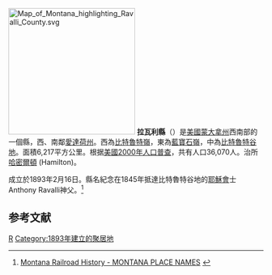 {{noteTA
|T=zh-hans:拉瓦利县 (蒙大拿州);zh-hk:拉瓦利縣 (蒙大拿州);zh-tw:拉瓦利郡 (蒙大拿州);
}}
[[File:Map_of_Montana_highlighting_Ravalli_County.svg|250px]]
'''拉瓦利縣'''（{{lang-en|Ravalli County}}）是[[美國|美國]][[蒙大拿州|蒙大拿州]]西南部的一個縣，西、南鄰[[愛達荷州|愛達荷州]]。西為[[比特魯特嶺|比特魯特嶺]]，東為[[藍寶石嶺|藍寶石嶺]]，中為[[比特魯特谷地|比特魯特谷地]]。面積6,217平方公里。根据[[美國2000年人口普查|美國2000年人口普查]]，共有人口36,070人。治所[[哈密爾頓_(蒙大拿州)|哈密爾頓]] (Hamilton)。

成立於1893年2月16日。縣名紀念在1845年抵達比特魯特谷地的[[耶穌會|耶穌會]]士Anthony Ravalli神父。<ref>[http://www.montanarailroadhistory.info/MontanaPlaceNames.htm Montana Railroad History - MONTANA PLACE NAMES] {{webarchive|url=https://web.archive.org/web/20070311053128/http://www.montanarailroadhistory.info/MontanaPlaceNames.htm |date=2007-03-11 }}</ref>

==参考文献==
<div class="references-small">
<references />
</div>
[[Category:蒙大拿州行政區劃|R]]
[[Category:1893年建立的聚居地|Category:1893年建立的聚居地]]